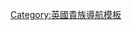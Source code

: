 {{Navbox
| name = 艾德禮伯爵
| title = [[艾德禮伯爵]]
| state = {{{state|autocollapse}}}
| bodyclass = hlist
| list1 =
* [[克莱门特·艾德礼|第一代伯爵克萊曼·艾德禮]]（1955年－1967年）
* {{link-en|第二代艾德禮伯爵馬丁·艾德禮|Martin Attlee, 2nd Earl Attlee|第二代伯爵馬丁·艾德禮}}（1967年－1991年）
* {{link-en|第三代艾德禮伯爵約翰·艾德禮|John Attlee, 3rd Earl Attlee|第三代伯爵約翰·艾德禮}}（1991年至今）
}}<noinclude>
{{collapsible option}}
[[Category:英國貴族導航模板]]
</noinclude>